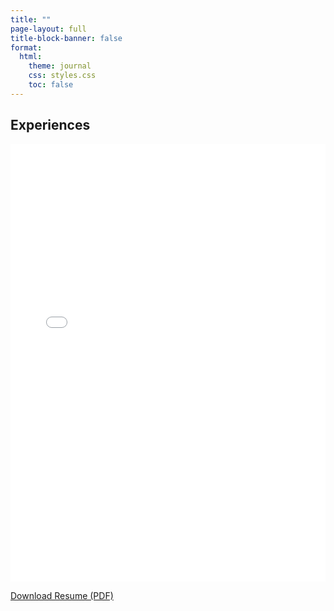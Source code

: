 ```yaml
---
title: ""
page-layout: full
title-block-banner: false
format:
  html:
    theme: journal
    css: styles.css
    toc: false
---
```


## Experiences

<embed src="Natalia Resume.pdf" type="application/pdf" width="100%" height="700px" />

<p style="text-align: center;">

<a href="Natalia Resume.pdf" download> Download Resume (PDF)</a>

</p>

